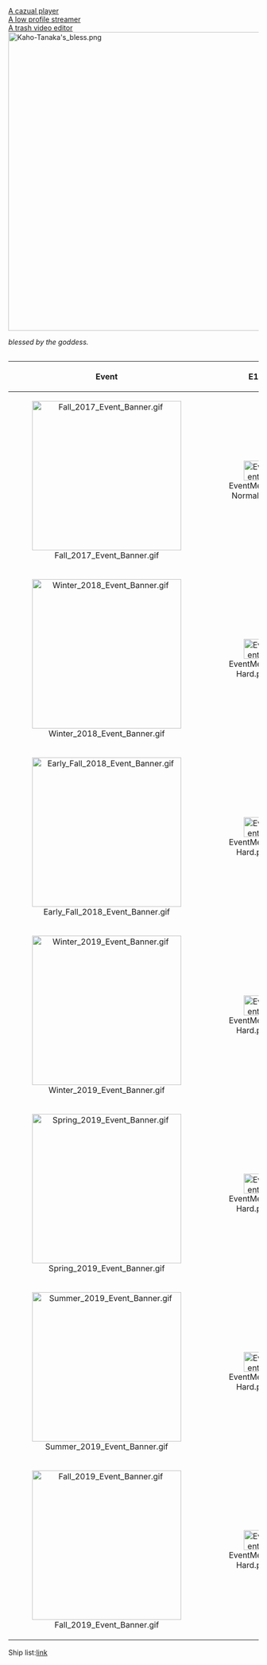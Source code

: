 {{KahoInfoTemplate
|title1=Profile
|image1=
|caption1=Scarlet Union:Borders across the crimson seas
|id=scarlet
|heartlocked_ships=204
|level=120
|server=Ominato
|starting_date=Septemper 2017
|married_ships=4
|ranking_status=?
|status=Inactive
}}
<br />
<br />
<br />
<br />
<p style="text-align:center;">[https://www.facebook.com/alankaho.3909039 A cazual player]<br />[https://www.twitch.tv/alancahon A low profile streamer]<br />[https://www.youtube.com/channel/UCryxVSuf7DncaKmiNnhxaYg A trash video editor]<br />[[File:Kaho-Tanaka's_bless.png|600px]]</p>

<p style="text-align:center;">''blessed by the goddess.''</p>

<div style="display: table; margin: 0 auto;">{{Office
|floor=Rainy Season Floor.png
|wall=Wisteria Wallpaper.png
|window=Window with hydrangeas.png
|object=Type 17 Fleet Fishery Banner.png
|chest=Artisan's Japan-style Shelf.png
|desk=Admiral's desk with hydrangea bow.png
|ship=[[File:Arashio Kai Ni Full.png|380px]]
|scale=0.87
|background=Furniture windowBG4_1.png
|background-pos=left:200px
|desk-pos=top:134px
}}</div>

{| style="width:100%;" class="wikitable"
|-
! style="width:200px;" scope="col"|Event
! style="width:20px;" scope="col"|E1
! style="width:20px;" scope="col"|E2
! style="width:20px;" scope="col"|E3
! style="width:20px;" scope="col"|E4
! style="width:20px;" scope="col"|E5
! style="width:20px;" scope="col"|E6
! style="width:20px;" scope="col"|E7
! scope="col"|Note
|-
|style="text-align:center;"|[[File:Fall 2017 Event Banner.gif|300px]]
|style="text-align:center;"|[[File:EventMedal-Normal.png|40px]]
|style="text-align:center;"|[[File:EventMedal-Easy.png|40px]]
|style="text-align:center;"|[[File:EventMedal-Easy.png|40px]]
|style="text-align:center;"|[[File:EventMedal-Easy.png|40px]]
|style="text-align:center;"|
|style="text-align:center;"|
|style="text-align:center;"|
|style="text-align:center;"|
|-
|style="text-align:center;"|[[File:Winter_2018_Event_Banner.gif|300px]]
|style="text-align:center;"|[[File:EventMedal-Hard.png|40px]]
|style="text-align:center;"|[[File:EventMedal-Normal.png|40px]]
|style="text-align:center;"|[[File:EventMedal-Normal.png|40px]]
|style="text-align:center;"|[[File:EventMedal-Easy.png|40px]]
|style="text-align:center;"|[[File:EventMedal-Easy.png|40px]]
|style="text-align:center;"|[[File:EventMedal-Easy.png|40px]]
|style="text-align:center;"|[[File:EventMedal-Casual.png|40px]]
|style="text-align:center;"|
|-
|style="text-align:center;"|[[File:Early_Fall_2018_Event_Banner.gif|300px]]
|style="text-align:center;"|[[File:EventMedal-Hard.png|40px]]
|style="text-align:center;"|[[File:EventMedal-Hard.png|40px]]
|style="text-align:center;"|[[File:EventMedal-Hard.png|40px]]
|style="text-align:center;"|[[File:EventMedal-Easy.png|40px]]
|style="text-align:center;"|[[File:EventMedal-Normal.png|40px]]
|style="text-align:center;"|
|style="text-align:center;"|
|style="text-align:center;"|
|-
|style="text-align:center;"|[[File:Winter_2019_Event_Banner.gif|300px]]
|style="text-align:center;"|[[File:EventMedal-Hard.png|40px]]
|style="text-align:center;"|[[File:EventMedal-Hard.png|40px]]
|style="text-align:center;"|[[File:EventMedal-Hard.png|40px]]
|style="text-align:center;"|
|style="text-align:center;"|
|style="text-align:center;"|
|style="text-align:center;"|
|style="text-align:center;"|[https://www.youtube.com/watch?v=FfAIgUO_f9U vid]
|-
|style="text-align:center;"|[[File:Spring_2019_Event_Banner.gif|300px]]
|style="text-align:center;"|[[File:EventMedal-Hard.png|40px]]
|style="text-align:center;"|[[File:EventMedal-Hard.png|40px]]
|style="text-align:center;"|[[File:EventMedal-Hard.png|40px]]
|style="text-align:center;"|[[File:EventMedal-Hard.png|40px]]
|style="text-align:center;"|[[File:EventMedal-Hard.png|40px]]
|style="text-align:center;"|
|style="text-align:center;"|
|style="text-align:center;"|[https://www.youtube.com/watch?v=z5pWicpm4Ao vid]
|-
|style="text-align:center;"|[[File:Summer 2019 Event Banner.gif|300px]]
|style="text-align:center;"|[[File:EventMedal-Hard.png|40px]]
|style="text-align:center;"|[[File:EventMedal-Hard.png|40px]]
|style="text-align:center;"|[[File:EventMedal-Hard.png|40px]]
|style="text-align:center;"|
|style="text-align:center;"|
|style="text-align:center;"|
|style="text-align:center;"|
|style="text-align:center;"|
[https://www.youtube.com/watch?v=Sfp7pxcnibA vid]
|-
|style="text-align:center;"|[[File:Fall 2019 Event Banner.gif|300px]]
|style="text-align:center;"|[[File:EventMedal-Hard.png|40px]]
|style="text-align:center;"|[[File:EventMedal-Hard.png|40px]]
|style="text-align:center;"|[[File:EventMedal-Hard.png|40px]]
|style="text-align:center;"|[[File:EventMedal-Hard.png|40px]]
|style="text-align:center;"|[[File:EventMedal-Normal.png|40px]]
|style="text-align:center;"|[[File:EventMedal-Hard.png|40px]]
|style="text-align:center;"|
|style="text-align:center;"|
|}

Ship list:[https://kancolle-fleetanalysis.firebaseapp.com/#/fYmO0gaBDs5TZfElrp6g link]